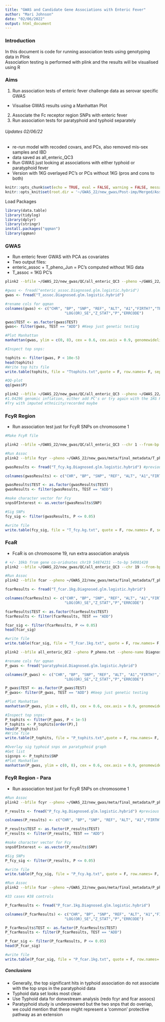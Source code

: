 ```yaml
---
title: "GWAS and Candidate Gene Associations with Enteric Fever"
author: "Mari Johnson"
date: "02/06/2022"
output: html_document
---
```


### Introduction

In this document is code for running association tests using genotyping data in Plink\
Association testing is performed with plink and the results will be visualised using R\


### Aims

1.  Run association tests of enteric fever challenge data as serovar specific GWAS
  - Visualise GWAS results using a Manhattan Plot
2. Associate the Fc receptor region SNPs with enteric fever
3. Run association tests for paratyphoid and typhoid separately 

###### Updates 02/06/22

- re-run model with recoded covars, and PCs, also removed mis-sex samples and IBD
- data saved as all_enteric_QC3
- Run GWAS just looking at associations with either typhoid or paratyphoid fever
- Version with 1KG overlayed PC's or PCs without 1KG (pros and cons to both)


```r
knitr::opts_chunk$set(echo = TRUE, eval = FALSE, warning = FALSE, message = FALSE)
knitr::opts_knit$set(root.dir = '~/GWAS_22/new_gwas/Post-imp/Merged/Assoc/June')
```
Load Packages
```r
library(data.table)
library(tidylog)
library(dplyr)
library(stringr)
install.packages("qqman")
library(qqman)
```
### GWAS

- Run enteric fever GWAS with PCA as covariates
- Two output files: 
- enteric_assoc + T_pheno_Jun = PC's computed without 1KG data
- T_assoc = 1KG PC's

```bash
plink2 --bfile ~/GWAS_22/new_gwas/QC/all_enteric_QC3 --pheno ~/GWAS_22/new_gwas/meta/final_metadata/T_pheno_Jun.txt --pheno-name Diagnosed --covar ~/GWAS_22/new_gwas/meta/final_metadata/T_covar_1kg.txt --covar-name Sex, Challenge, Dose, Vaccine, Age, PC1, PC2, PC3, PC4, PC5 --covar-variance-standardize --glm --out T_assoc
```

```r

#gwas <- fread("enteric_assoc.Diagnosed.glm.logistic.hybrid")
gwas <- fread("T_assoc.Diagnosed.glm.logistic.hybrid")

#rename cols for qqman
colnames(gwas) <- c("CHR", "BP", "SNP", "REF", "ALT", "A1","FIRTH?","TEST","OBS_CT","OR",        
                           "LOG(OR)_SE","Z_STAT","P","ERRCODE")

gwas$TEST <- as.factor(gwas$TEST)
gwas<- filter(gwas, TEST == "ADD") #Keep just genetic testing

#Plot Manhattan
manhattan(gwas, ylim = c(0, 8), cex = 0.6, cex.axis = 0.9, genomewideline = F, col = c("darkgrey", "skyblue"))

#Inspect top snps:

tophits <- filter(gwas, P < 10e-5)
head(tophits)
#Write top hits file 
write.table(tophits, file = "Ttophits.txt",quote = F, row.names= F, sep = "\t")

#QQ-plot
qq(gwas$P)
```
```bash
plink2 --bfile ~/GWAS_22/new_gwas/QC/all_enteric_QC3 --pheno ~/GWAS_22/new_gwas/meta/final_metadata/T_pheno_Jun.txt --pheno-name Diagnosed --covar ~/GWAS_22/new_gwas/meta/final_metadata/T_covar_1kg.txt --covar-name Sex, Challenge, Dose, Vaccine, Age, PC1, PC2, PC3, PC4, PC5 --adjust --covar-variance-standardize -glm --out T_assoc
#1.04296 genomic inflation, either add PC's or try again with the 1KG PC's 1.06 but qq looks straighter?
#Try with imputed ethnicity/recorded maybe
```


### FcyR Region

- Run association test just for FcyR SNPs on chromosome 1
```bash
#Make FcyR file

plink2 --bfile ~/GWAS_22/new_gwas/QC/all_enteric_QC3 --chr 1 --from-bp 161505430 --to-bp 161678022 -make-bed --out fcyr

#Run Assoc
plink2 --bfile fcyr --pheno ~/GWAS_22/new_gwas/meta/final_metadata/T_pheno_Jun.txt --pheno-name Diagnosed --covar ~/GWAS_22/new_gwas/meta/final_metadata/T_covar_1kg.txt --covar-name Sex, Challenge, Dose, Vaccine, Age, PC1, PC2, PC3, PC4, PC5 --covar-variance-standardize --glm --out T_fcy.kg

```

```r
gwasResults <- fread("T_fcy.kg.Diagnosed.glm.logistic.hybrid") #previous enteric version is just fcy

colnames(gwasResults) <- c("CHR", "BP", "SNP", "REF", "ALT", "A1","FIRTH?","TEST","OBS_CT","OR",        "LOG(OR)_SE","Z_STAT","P","ERRCODE")

gwasResults$TEST <- as.factor(gwasResults$TEST)
gwasResults <- filter(gwasResults, TEST == "ADD")

#make character vector for Fcy
snpsOfInterest <- as.vector(gwasResults$SNP)

#Sig SNPs
fcy_sig <- filter(gwasResults, P <= 0.05)

#write file 
write.table(fcy_sig, file = "T_fcy.kg.txt", quote = F, row.names= F, sep = "\t")

```

### FcaR

- FcaR is on chromosome 19, run extra association analysis

```bash


# +/- 10kb from gene co-oridnates chr19 54874231 --to-bp 54901420
plink2 --bfile ~/GWAS_22/new_gwas/QC/all_enteric_QC3 --chr 19 --from-bp 54874231 --to-bp 54901420 -make-bed --out fcar

#Run Assoc
plink2 --bfile fcar --pheno ~/GWAS_22/new_gwas/meta/final_metadata/T_pheno_Jun.txt --pheno-name Diagnosed --covar ~/GWAS_22/new_gwas/meta/final_metadata/T_covar_1kg.txt --covar-name Sex, Challenge, Dose, Vaccine, Age, PC1, PC2, PC3, PC4, PC5 --covar-variance-standardize --glm --out T_fcar.1kg
```

```r
fcarResults <- fread("T_fcar.1kg.Diagnosed.glm.logistic.hybrid")

colnames(fcarResults) <- c("CHR", "BP", "SNP", "REF", "ALT", "A1","FIRTH?","TEST","OBS_CT","OR",        
                           "LOG(OR)_SE","Z_STAT","P","ERRCODE")

fcarResults$TEST <- as.factor(fcarResults$TEST)
fcarResults <- filter(fcarResults, TEST == "ADD")

fcar_sig <- filter(fcarResults, P <= 0.05)
head(fcar_sig)

#write file 
write.table(fcar_sig, file = "T_fcar.1kg.txt", quote = F, row.names= F, sep = "\t")
```


```bash
plink2 --bfile all_enteric_QC2 --pheno P_pheno.txt --pheno-name Diagnosed --covar P_covar.txt --covar-name Sex, Dose, Age, Re_Challenge, PC1, PC2, PC3, PC4, PC5 --covar-variance-standardize --glm --out paratyphoid
```
```r
#rename cols for qqman
P_gwas <- fread("paratyphoid.Diagnosed.glm.logistic.hybrid")

colnames(P_gwas) <- c("CHR", "BP", "SNP", "REF", "ALT", "A1","FIRTH?","TEST","OBS_CT","OR",        
                           "LOG(OR)_SE","Z_STAT","P","ERRCODE")

P_gwas$TEST <- as.factor(P_gwas$TEST)
P_gwas<- filter(P_gwas, TEST == "ADD") #Keep just genetic testing

#Plot Manhattan
manhattan(P_gwas, ylim = c(0, 8), cex = 0.6, cex.axis = 0.9, genomewideline = F, col = c("darkgrey", "darkorchid"))

#Inspect top snps:
P_tophits <- filter(P_gwas, P < 1e-5)
P_tophits <- P_tophits[order(P),]
head(P_tophits)
#Write file 
write.table(P_tophits, file = "P_tophits.txt",quote = F, row.names= F, sep = "\t")

```
```r

#Overlay sig typhoid snps on paratyphoid graph
#Get list 
sigsnps <- P_tophits$SNP
#Plot Manhattan
manhattan(P_gwas, ylim = c(0, 8), cex = 0.6, cex.axis = 0.9, genomewideline = F, col = c("darkgrey", "darkorchid"), highlight = sigsnps)

```
### FcyR Region - Para

- Run association test just for FcyR SNPs on chromosome 1
```bash

#Run Assoc
plink2 --bfile fcyr --pheno ~/GWAS_22/new_gwas/meta/final_metadata/P_pheno_Jun.txt --pheno-name Diagnosed --covar ~/GWAS_22/new_gwas/meta/final_metadata/P_covar_1kg.txt --covar-name Sex, Dose, Age, PC1, PC2, PC3, PC4, PC5 --covar-variance-standardize --glm --out P_fcy.kg

```

```r
P_results <- fread("P_fcy.kg.Diagnosed.glm.logistic.hybrid") #previous enteric version is just fcy

colnames(P_results) <- c("CHR", "BP", "SNP", "REF", "ALT", "A1","FIRTH?","TEST","OBS_CT","OR",        "LOG(OR)_SE","Z_STAT","P","ERRCODE")

P_results$TEST <- as.factor(P_results$TEST)
P_results <- filter(P_results, TEST == "ADD")

#make character vector for Fcy
snpsOfInterest <- as.vector(P_results$SNP)

#Sig SNPs
P_fcy_sig <- filter(P_results, P <= 0.05)

#write file 
write.table(P_fcy_sig, file = "P_fcy.kg.txt", quote = F, row.names= F, sep = "\t")
```
```bash

#Run Assoc
plink2 --bfile fcar --pheno ~/GWAS_22/new_gwas/meta/final_metadata/P_pheno_Jun.txt --pheno-name Diagnosed --covar ~/GWAS_22/new_gwas/meta/final_metadata/P_covar_1kg.txt --covar-name Sex, Dose, Age, PC1, PC2, PC3, PC4, PC5 --covar-variance-standardize --glm --out P_fcar.1kg

#33 cases #38 controls
```

```r
P_fcarResults <- fread("P_fcar.1kg.Diagnosed.glm.logistic.hybrid")

colnames(P_fcarResults) <- c("CHR", "BP", "SNP", "REF", "ALT", "A1","FIRTH?","TEST","OBS_CT","OR",        
                           "LOG(OR)_SE","Z_STAT","P","ERRCODE")

P_fcarResults$TEST <- as.factor(P_fcarResults$TEST)
P_fcarResults <- filter(P_fcarResults, TEST == "ADD")

P_fcar_sig <- filter(P_fcarResults, P <= 0.05)
head(P_fcar_sig)

#write file 
write.table(P_fcar_sig, file = "P_fcar.1kg.txt", quote = F, row.names= F, sep = "\t")
```


##### Conclusions

- Generally, the top significant hits in typhoid association do not associate with the top snps in the paratyphoid data
- Typhoid data set looks most clear. 
- Use Typhoid data for donwstream analysis (redo fcyr and fcar assocs)
- Paratyphoid study is underpowered but the two snps that do overlap, we could mention that these might represent a 'common' protective pathway as an extension
